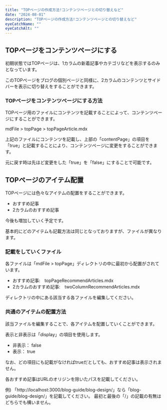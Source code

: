 ```yaml
---
title: "TOPページの作成方法!コンテンツページとの切り替えなど"
date: "2024-08-01"
description: "TOPページの作成方法!コンテンツページとの切り替えなど"
eyeCatchName: ""
eyeCatchAlt: ""
---
```


## TOPページをコンテンツページにする

初期状態ではTOPページは、1カラムの新着記事やカテゴリなどを表示するのみとなっています。

このTOPページをブログの個別ページと同様に、2カラムのコンテンツとサイドバーを表示に切り替えをすることができます。

### TOPページをコンテンツページにする方法

TOPページ用のファイルにコンテンツを記載することによって、コンテンツページにすることができます。

mdFile > topPage > topPageArticle.mdx

上記のファイルにコンテンツを記載し、上部の「contentPage」の項目を「true」と記載することにより、コンテンツページに変更をすることができます。

元に戻す時は先ほど変更をした「true」を「false」にすることで可能です。

## TOPページのアイテム配置

TOPページには色々なアイテムの配置をすることができます。

- おすすめ記事
- 2カラムのおすすめ記事

今後も増加していく予定です。

基本的にどのアイテムも記載方法は同じとなっておりますが、ファイルが異なります。

### 記載をしていくファイル

各ファイルは「mdFile > topPage」ディレクトリの中に最初から配置がされています。

- おすすめ記事:　topPageRecommendArticles.mdx
- 2カラムのおすすめ記事:　twoColumnRecommendArticles.mdx

ディレクトリの中にある該当する各ファイルを編集してください。

### 共通のアイテムの配置方法

該当ファイルを編集することで、各アイテムを配置していくことができます。

表示と非表示は「display」の項目を使用します。

- 非表示： false
- 表示： true 

なお、どの項目にも記載がなければtrueだとしても、おすすめ記事は表示されません。

各おすすめ記事はURLのオリジンを除いたパスを記載してください。

例) 
「http://localhost:3000/blog-guide/blog-design/」なら「blog-guide/blog-design/」を記載してください。
最初と最後の「/」の記載の有無はどちらでも構いません。
